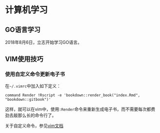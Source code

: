 # 计算机学习

## GO语言学习

2018年8月6日，立志开始学习GO语言。

## VIM使用技巧

### 使用自定义命令更新电子书

在`~/.vimrc`中加入如下定义：

```
command Render !Rscript -e 'bookdown::render_book("index.Rmd", "bookdown::gitbook")'
```

这样，就可以在vim中，使用`:Render`命令来重新生成电子书，而不需要每次都费劲去敲那么长的命令行了。

关于自定义命令，参见[vim文档](http://vimdoc.sourceforge.net/htmldoc/usr_40.html#40.2)
